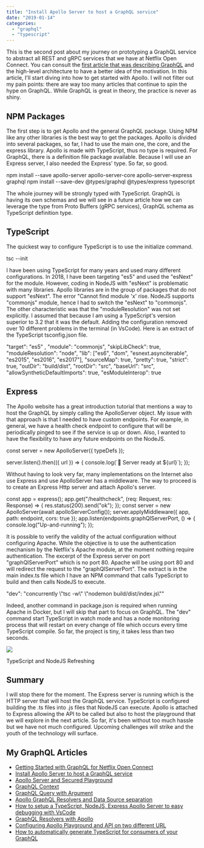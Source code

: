 ```yaml
---
title: "Install Apollo Server to host a GraphQL service"
date: "2019-01-14"
categories: 
  - "graphql"
  - "typescript"
---
```


This is the second post about my journey on prototyping a GraphQL service to abstract all REST and gRPC services that we have at Netflix Open Connect. You can consult the [first article that was describing GraphQL](https://patrickdesjardins.com/blog/?p=6143) and the high-level architecture to have a better idea of the motivation. In this article, I'll start diving into how to get started with Apollo. I will not filter out my pain points: there are way too many articles that continue to spin the hype on GraphQL. While GraphQL is great in theory, the practice is never as shiny.

## NPM Packages

The first step is to get Apollo and the general GraphQL package. Using NPM like any other libraries is the best way to get the packages. Apollo is divided into several packages, so far, I had to use the main one, the core, and the express library. Apollo is made with TypeScript, thus no type is required. For GraphQL, there is a definition file package available. Because I will use an Express server, I also needed the Express' type. So far, so good.

npm install --save apollo-server apollo-server-core apollo-server-express graphql npm install --save-dev @types/graphql @types/express typescript

The whole journey will be strongly typed with TypeScript. GraphQL is having its own schemas and we will see in a future article how we can leverage the type from Proto Buffers (gRPC services), GraphQL schema as TypeScript definition type.

## TypeScript

The quickest way to configure TypeScript is to use the initialize command.

tsc --init

I have been using TypeScript for many years and used many different configurations. In 2018, I have been targeting "es5" and used the "esNext" for the module. However, coding in NodeJS with "esNext" is problematic with many libraries. Apollo libraries are in the group of packages that do not support "esNext". The error "Cannot find module 'x' rise. NodeJS supports "commonjs" module, hence I had to switch the "esNext" to "commonjs". The other characteristic was that the "moduleResolution" was not set explicitly. I assumed that because I am using a TypeScript's version superior to 3.2 that it was the default. Adding the configuration removed over 10 different problems in the terminal (in VsCode). Here is an extract of the TypeScript tsconfig.json file.

"target": "es5" ,
"module": "commonjs",
"skipLibCheck": true,
"moduleResolution": "node",
"lib": ["es6", "dom", "esnext.asynciterable", "es2015", "es2016", "es2017"],
"sourceMap": true,
"pretty": true,
"strict": true,
"outDir": "build/dist",
"rootDir": "src",
"baseUrl": "src",
"allowSyntheticDefaultImports": true,
"esModuleInterop": true

## Express

The Apollo website has a great introduction tutorial that mentions a way to host the GraphQL by simply calling the ApolloServer object. My issue with that approach is that I needed to have custom endpoints. For example, in general, we have a health check endpoint to configure that will be periodically pinged to see if the service is up or down. Also, I wanted to have the flexibility to have any future endpoints on the NodeJS. 

const server = new ApolloServer({ typeDefs });

server.listen().then(({ url }) => {
  console.log(\`🚀 Server ready at ${url}\`);
});

Without having to look very far, many implementations on the Internet also use Express and use ApolloServer has a middleware. The way to proceed is to create an Express Http server and attach Apollo's server.

const app = express();
app.get("/healthcheck", (req: Request, res: Response) => {
    res.status(200).send("ok");
});
const server = new ApolloServer(await apolloServerConfig());
server.applyMiddleware({ app, path: endpoint, cors: true });
app.listen(endpoints.graphQlServerPort, () => {
        console.log("Up-and-running");
});

It is possible to verify the validity of the actual configuration without configuring Apache. While the objective is to use the authentication mechanism by the Netflix's Apache module, at the moment nothing require authentication. The excerpt of the Express server on port "graphQlServerPort" which is no port 80. Apache will be using port 80 and will redirect the request to the "graphQlServerPort". The extract is in the main index.ts file which I have an NPM command that calls TypeScript to build and then calls NodeJS to execute.

"dev": "concurrently \\"tsc -w\\" \\"nodemon build/dist/index.js\\""

Indeed, another command in package.json is required when running Apache in Docker, but I will skip that part to focus on GraphQL. The "dev" command start TypeScript in watch mode and has a node monitoring process that will restart on every change of file which occurs every time TypeScript compile. So far, the project is tiny, it takes less than two seconds.

![](https://patrickdesjardins.com/blog/wp-content/uploads/2018/12/2018-12-17_16-16-55.gif)

TypeScript and NodeJS Refreshing

## Summary

I will stop there for the moment. The Express server is running which is the HTTP server that will host the GraphQL service. TypeScript is configured building the .ts files into .js files that NodeJS can execute. Apollo is attached to Express allowing the API to be called but also to host the playground that we will explore in the next article. So far, it's been without too much hassle but we have not much configured. Upcoming challenges will strike and the youth of the technology will surface.

## My GraphQL Articles

- [Getting Started with GraphQL for Netflix Open Connect](https://patrickdesjardins.com/blog/getting-started-with-graphql-for-netflix-open-connect)
- [Install Apollo Server to host a GraphQL service](https://patrickdesjardins.com/blog/install-apollo-server-to-host-a-graphql-service)
- [Apollo Server and Secured Playground](https://patrickdesjardins.com/blog/apollo-server-and-secured-playground)
- [GraphQL Context](https://patrickdesjardins.com/blog/graphql-context)
- [GraphQL Query with Argument](https://patrickdesjardins.com/blog/graphql-query-with-argument)
- [Apollo GraphQL Resolvers and Data Source separation](https://patrickdesjardins.com/blog/apollo-graphql-resolvers-and-data-source-separation)
- [How to setup a TypeScript, NodeJS, Express Apollo Server to easy debugging with VsCode](https://patrickdesjardins.com/blog/how-to-setup-a-typescript-nodejs-express-apollo-server-to-easy-debugging-with-vscode)
- [GraphQL Resolvers with Apollo](https://patrickdesjardins.com/blog/graphql-resolvers-with-apollo)
- [Configuring Apollo Playground and API on two different URL](https://patrickdesjardins.com/blog/configuring-apollo-playground-and-api-on-two-different-url)
- [How to automatically generate TypeScript for consumers of your GraphQL](https://patrickdesjardins.com/blog/how-to-automatically-generate-typescript-for-consumer-of-your-graphql)

